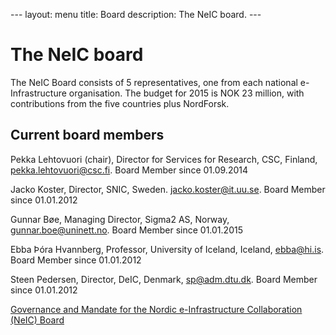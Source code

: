 ---
layout: menu
title: Board
description: The NeIC board.
---

= The NeIC board =

The NeIC Board consists of 5 representatives, one from each national
e-Infrastructure organisation. 
The budget for 2015 is NOK 23 million, with contributions from the 
five countries plus NordForsk.

== Current board members ==

Pekka Lehtovuori (chair), Director for Services for Research, CSC, Finland, [mailto:pekka.lehtovuori@csc.fi pekka.lehtovuori@csc.fi]. Board Member since 01.09.2014

Jacko Koster, Director, SNIC, Sweden. [mailto:jacko.koster@it.uu.se jacko.koster@it.uu.se]. Board Member since 01.01.2012

Gunnar Bøe, Managing Director, Sigma2 AS, Norway, [mailto:gunnar.boe@uninett.no gunnar.boe@uninett.no]. Board Member since 01.01.2015

Ebba Þóra Hvannberg, Professor, University of Iceland, Iceland, [mailto:ebba@hi.is ebba@hi.is]. Board Member since 01.01.2012

Steen Pedersen, Director, DeIC, Denmark, [mailto:sp@adm.dtu.dk sp@adm.dtu.dk]. Board Member since 01.01.2012

[[/media/15-16-01-NeIC_Governance-mandate.pdf|Governance and Mandate for the Nordic e-Infrastructure Collaboration (NeIC) Board]]
